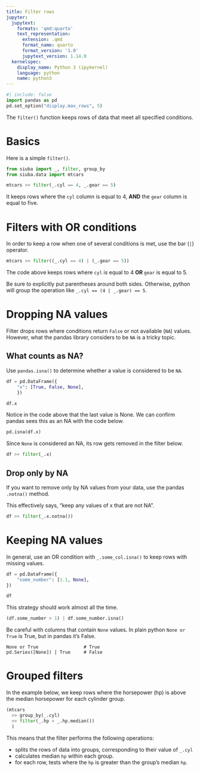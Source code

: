 ```yaml
---
title: Filter rows
jupyter:
  jupytext:
    formats: 'qmd:quarto'
    text_representation:
      extension: .qmd
      format_name: quarto
      format_version: '1.0'
      jupytext_version: 1.14.0
  kernelspec:
    display_name: Python 3 (ipykernel)
    language: python
    name: python3
---
```



```python
#| include: false
import pandas as pd
pd.set_option("display.max_rows", 5)
```


The `filter()` function keeps rows of data that meet all specified conditions.


# Basics

Here is a simple `filter()`.

```python
from siuba import _, filter, group_by
from siuba.data import mtcars

mtcars >> filter(_.cyl == 4, _.gear == 5)
```

It keeps rows where the `cyl` column is equal to 4, **AND** the `gear` column is equal to five.

# Filters with OR conditions

In order to keep a row when one of several conditions is met, use the bar (`|`) operator.

```python
mtcars >> filter((_.cyl == 4) | (_.gear == 5))
```

The code above keeps rows where `cyl` is equal to 4 **OR** `gear` is equal to 5.

Be sure to explicitly put parentheses around both sides.
Otherwise, python will group the operation like `_.cyl == (4 | _.gear) == 5`.


# Dropping NA values

Filter drops rows where conditions return `False` or not available (`NA`) values.
However, what the pandas library considers to be `NA` is a tricky topic.

## What counts as NA?

Use `pandas.isna()` to determine whether a value is considered to be `NA`.

```python
df = pd.DataFrame({
    "x": [True, False, None],
    })

df.x

```

Notice in the code above that the last value is None.
We can confirm pandas sees this as an NA with the code below.

```python
pd.isna(df.x)
```

Since `None` is considered an NA, its row gets removed in the filter below.


```python
df >> filter(_.x)
```

## Drop only by NA

If you want to remove only by NA values from your data, use the pandas `.notna()` method.

This effectively says, "keep any values of x that are not NA".

```python
df >> filter(_.x.notna())
```

# Keeping NA values

In general, use an OR condition with `_.some_col.isna()` to keep rows with missing values.

```python
df = pd.DataFrame({
    "some_number": [1.1, None],
})

df
```

This strategy should work almost all the time.

```python
(df.some_number > 1) | df.some_number.isna()
```

:::{.callout-warning}
Be careful with columns that contain `None` values.
In plain python `None or True` is True, but in pandas it's False.

```.python
None or True                 # True
pd.Series([None]) | True     # False
```
:::


# Grouped filters

In the example below, we keep rows where the horsepower (hp) is above the median horsepower for each cylinder group.

```python
(mtcars
  >> group_by(_.cyl)
  >> filter(_.hp > _.hp.median())
  )
```
This means that the filter performs the following operations:

* splits the rows of data into groups, corresponding to their value of `_.cyl`
* calculates median `hp` within each group.
* for each row, tests where the `hp` is greater than the group's median `hp`.

